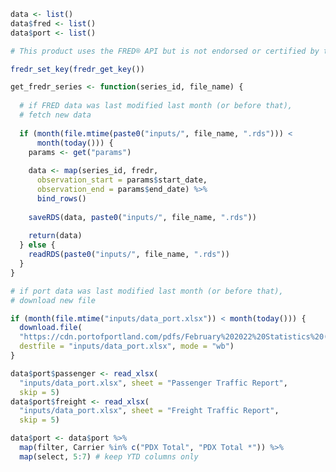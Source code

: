 ```r
data <- list()
data$fred <- list()
data$port <- list()
```

```r

# This product uses the FRED® API but is not endorsed or certified by the Federal Reserve Bank of St. Louis.

fredr_set_key(fredr_get_key())

get_fredr_series <- function(series_id, file_name) {
  
  # if FRED data was last modified last month (or before that),
  # fetch new data
  
  if (month(file.mtime(paste0("inputs/", file_name, ".rds"))) <
      month(today())) {
    params <- get("params")
    
    data <- map(series_id, fredr,
      observation_start = params$start_date,
      observation_end = params$end_date) %>%
      bind_rows()
    
    saveRDS(data, paste0("inputs/", file_name, ".rds"))
    
    return(data)
  } else {
    readRDS(paste0("inputs/", file_name, ".rds"))
  }
}
```

```r
# if port data was last modified last month (or before that),
# download new file

if (month(file.mtime("inputs/data_port.xlsx")) < month(today())) {
  download.file(
  "https://cdn.portofportland.com/pdfs/February%202022%20Statistics%20(Excel).xlsx", 
  destfile = "inputs/data_port.xlsx", mode = "wb")
}

data$port$passenger <- read_xlsx(
  "inputs/data_port.xlsx", sheet = "Passenger Traffic Report",
  skip = 5)
data$port$freight <- read_xlsx(
  "inputs/data_port.xlsx", sheet = "Freight Traffic Report",
  skip = 5)

data$port <- data$port %>%
  map(filter, Carrier %in% c("PDX Total", "PDX Total *")) %>%
  map(select, 5:7) # keep YTD columns only
```